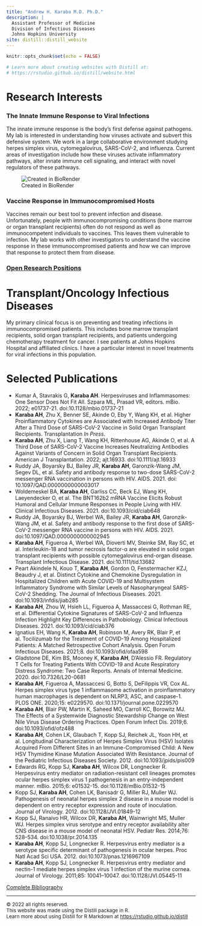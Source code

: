 ```yaml
---
title: "Andrew H. Karaba M.D. Ph.D."
description: |
  Assistant Professor of Medicine  
  Division of Infectious Diseases  
  Johns Hopkins University
site: distill::distill_website
---
```


```r
knitr::opts_chunk$set(echo = FALSE)

# Learn more about creating websites with Distill at:
# https://rstudio.github.io/distill/website.html

```

# Research Interests  

### The Innate Immune Response to Viral Infections

The innate immune response is the body’s first defense against pathogens.  My lab is interested in understanding how viruses activate and subvert this defensive system.  We work in a large collaborative environment studying herpes simplex virus, cytomegalovirus, SARS-CoV-2, and influenza.  Current areas of investigation include how these viruses activate inflammatory pathways, alter innate immune cell signaling, and interact with novel regulators of these pathways.

 ![Created in BioRender](image/inflammasome.png)

### Vaccine Response in Immunocompromised Hosts

Vaccines remain our best tool to prevent infection and disease.  Unfortunately, people with immunocompromising conditions (bone marrow or organ transplant recipients) often do not respond as well as immunocompetent individuals to vaccines.  This leaves them vulnerable to infection. My lab works with other investigators to understand the vaccine response in these immunocompromised patients and how we can improve that response to protect them from disease.

### [**Open Research Positions**](https://jobs.jhu.edu/job/Baltimore-Research-Technologist-MD-21212/778125600/)
      
# Transplant/Oncology Infectious Diseases
  My primary clinical focus is on preventing and treating infections in immunocompromised patients.  This includes bone marrow transplant recipients, solid organ transplant recipients, and patients undergoing chemotherapy treatment for cancer.  I see patients at Johns Hopkins Hospital and affiliated clinics.  I have a particular interest in novel treatments for viral infections in this population.
      
# Selected Publications

- Kumar A, Stavrakis G, **Karaba AH**. Herpesviruses and Inflammasomes: One Sensor Does Not Fit All. Szpara ML, Prasad VR, editors. mBio. 2022; e01737-21. doi:10.1128/mbio.01737-21
- **Karaba AH**, Zhu X, Benner SE, Akinde O, Eby Y, Wang KH, et al. Higher Proinflammatory Cytokines are Associated with Increased Antibody Titer After a Third Dose of SARS-CoV-2 Vaccine in Solid Organ Transplant Recipients. Transplantation *In Press*.\
- **Karaba AH**, Zhu X, Liang T, Wang KH, Rittenhouse AG, Akinde O, et al. A Third Dose of SARS-CoV-2 Vaccine Increases Neutralizing Antibodies Against Variants of Concern in Solid Organ Transplant Recipients. American J Transplantation. 2022; ajt.16933. doi:10.1111/ajt.16933\
- Ruddy JA, Boyarsky BJ, Bailey JR, **Karaba AH**, Garonzik-Wang JM, Segev DL, et al. Safety and antibody response to two-dose SARS-CoV-2 messenger RNA vaccination in persons with HIV. AIDS. 2021. doi: 10.1097/QAD.0000000000003017
- Woldemeskel BA, **Karaba AH**, Garliss CC, Beck EJ, Wang KH, Laeyendecker O, et al. The BNT162b2 mRNA Vaccine Elicits Robust Humoral and Cellular Immune Responses in People Living with HIV. Clinical Infectious Diseases. 2021. doi:10.1093/cid/ciab648
- Ruddy JA, Boyarsky BJ, Werbel WA, Bailey JR, **Karaba AH**, Garonzik-Wang JM, et al. Safety and antibody response to the first dose of SARS-CoV-2 messenger RNA vaccine in persons with HIV. AIDS. 2021. doi:10.1097/QAD.0000000000002945
- **Karaba AH**, Figueroa A, Werbel WA, Dioverti MV, Steinke SM, Ray SC, et al. Interleukin-18 and tumor necrosis factor-α are elevated in solid organ transplant recipients with possible cytomegalovirus end-organ disease. Transplant Infectious Disease. 2021. doi:10.1111/tid.13682
- Peart Akindele N, Kouo T, **Karaba AH**, Gordon O, Fenstermacher KZJ, Beaudry J, et al. Distinct Cytokine and Chemokine Dysregulation in Hospitalized Children with Acute COVID-19 and Multisystem Inflammatory Syndrome with Similar Levels of Nasopharyngeal SARS-CoV-2 Shedding. The Journal of Infectious Diseases. 2021. doi:10.1093/infdis/jiab285
- **Karaba AH**, Zhou W, Hsieh LL, Figueroa A, Massaccesi G, Rothman RE, et al. Differential Cytokine Signatures of SARS-CoV-2 and Influenza Infection Highlight Key Differences in Pathobiology. Clinical Infectious Diseases. 2021. doi:10.1093/cid/ciab376
- Ignatius EH, Wang K, **Karaba AH**, Robinson M, Avery RK, Blair P, et al. Tocilizumab for the Treatment of COVID-19 Among Hospitalized Patients: A Matched Retrospective Cohort Analysis. Open Forum Infectious Diseases. 2021;8. doi:10.1093/ofid/ofaa598
- Gladstone DE, Kim BS, Mooney K, **Karaba AH**, D’Alessio FR. Regulatory T Cells for Treating Patients With COVID-19 and Acute Respiratory Distress Syndrome: Two Case Reports. Annals of Internal Medicine. 2020. doi:10.7326/L20-0681
- **Karaba AH**, Figueroa A, Massaccesi G, Botto S, DeFilippis VR, Cox AL. Herpes simplex virus type 1 inflammasome activation in proinflammatory human macrophages is dependent on NLRP3, ASC, and caspase-1. PLOS ONE. 2020;15: e0229570. doi:10.1371/journal.pone.0229570
- **Karaba AH**, Blair PW, Martin K, Saheed MO, Carroll KC, Borowitz MJ. The Effects of a Systemwide Diagnostic Stewardship Change on West Nile Virus Disease Ordering Practices. Open Forum Infect Dis. 2019;6. doi:10.1093/ofid/ofz488
- **Karaba AH**, Cohen LK, Glaubach T, Kopp SJ, Reichek JL, Yoon HH, et al. Longitudinal Characterization of Herpes Simplex Virus (HSV) Isolates Acquired From Different Sites in an Immune-Compromised Child: A New HSV Thymidine Kinase Mutation Associated With Resistance. Journal of the Pediatric Infectious Diseases Society. 2012. doi:10.1093/jpids/pis009
- Edwards RG, Kopp SJ, **Karaba AH**, Wilcox DR, Longnecker R. Herpesvirus entry mediator on radiation-resistant cell lineages promotes ocular herpes simplex virus 1 pathogenesis in an entry-independent manner. mBio. 2015;6: e01532-15. doi:10.1128/mBio.01532-15
- Kopp SJ, **Karaba AH**, Cohen LK, Banisadr G, Miller RJ, Muller WJ. Pathogenesis of neonatal herpes simplex 2 disease in a mouse model is dependent on entry receptor expression and route of inoculation. Journal of Virology. 2012. doi:10.1128/JVI.01849-12
- Kopp SJ, Ranaivo HR, Wilcox DR, **Karaba AH**, Wainwright MS, Muller WJ. Herpes simplex virus serotype and entry receptor availability alter CNS disease in a mouse model of neonatal HSV. Pediatr Res. 2014;76: 528–534. doi:10.1038/pr.2014.135
- **Karaba AH**, Kopp SJ, Longnecker R. Herpesvirus entry mediator is a serotype specific determinant of pathogenesis in ocular herpes. Proc Natl Acad Sci USA. 2012. doi:10.1073/pnas.1216967109
- **Karaba AH**, Kopp SJ, Longnecker R. Herpesvirus entry mediator and nectin-1 mediate herpes simplex virus 1 infection of the murine cornea. Journal of Virology. 2011;85: 10041–10047. doi:10.1128/JVI.05445-11

[Complete Bibliography](https://www.ncbi.nlm.nih.gov/myncbi/andrew.karaba.1/bibliography/public/)

-----------------------------------------------
<font size="2"> © 2022 all rights reserved.<br>
This website was made using the Distill package in R.<br>
Learn more about using Distill for R Markdown at <https://rstudio.github.io/distill></font>
